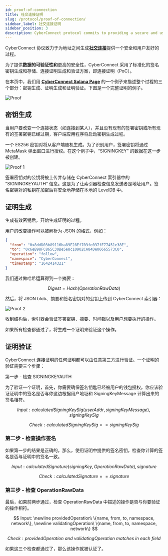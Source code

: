 ```yaml
---
id: proof-of-connection
title: 社交连接证明
slug: /protocol/proof-of-connection/
sidebar_label: 社交连接证明
sidebar_position: 3
description: CyberConnect protocol commits to providing a secure and user-friendly process for generating connections between addresses.
---
```


CyberConnect 协议致力于为地址之间生成[**社交连接**](/concepts/connection/)提供一个安全和用户友好的过程。

为了提供**数据的可验证性和**更高的安全性，CyberConnect 采用了标准化的签名密钥生成和存储、连接证明生成和验证方案，即连接证明（PoC）。

在本页中，我们用 **[CyberConnect Solana Page](http://sol.cyberconnect.me/)** 的一个例子来描述整个过程的三个部分：密钥生成、证明生成和证明验证。下图是一个完整证明的例子。

![Proof](/img/v0.2.0/protocol/proof.png)

## 密钥生成

当用户要改变一个连接状态（如连接到某人），并且没有现有的签署密钥或所有现有的签署密钥已经过期，客户端应用程序将启动密钥生成过程。

一个 ES256 密钥对将从客户端随机生成。为了识别用户，签署密钥将通过 MetaMask 弹出窗口进行授权。在这个例子中，“SIGNINGKEY” 的数据在这一步被创建。

![Proof 1](/img/v0.2.0/protocol/proof1.png)

签署密钥对的公钥将被上传并存储在 CyberConnect 索引器中的 ”SIGNINGKEYAUTH“ 信息。这是为了让索引器检查信息发送者是地址用户。签名密钥对的私钥在加密后将安全地存储在本地的 LevelDB 中。

## 证明生成

生成有效密钥后，开始生成证明的过程。

用户的改变操作可以被解析为 JSON 的格式，例如：

```json
{
  "from": "0x8ddD03b89116ba89E28Ef703fe037fF77451e38E",
  "to": "0x6eB98FC865C30Be5e8c10902CA84De06665573C0",
  "operation": "follow",
  "namespace": "CyberConnect",
  "timestamp": "1642414321"
}
```

我们通过做哈希运算得到一个摘要：

$$
Digest = Hash(OperationRawData)
$$

然后，将 JSON blob、摘要和签名密钥对的公钥上传到 CyberConnect 索引器：

![Proof 2](/img/v0.2.0/protocol/proof2.png)

收到结构后，索引器会验证签署密钥、摘要、时间戳以及用户想要执行的操作。

如果所有检查都通过了，将生成一个证明来验证这个操作。

## 证明验证

CyberConnect 连接证明的任何证明都可以由任意第三方进行验证。一个证明的验证需要三个步骤：

第一步 - 检查 SIGNINGKEYAUTH

为了验证一个证明，首先，你需要确保签名钥匙已经被用户的钱包授权。你应该验证证明中的签名是否与你这边根据用户地址和 SigningKeyMessage 计算出来的签名相符。

$$
Input: calculatedSigningKeySig(userAddr, signingKeyMessage), signingKeySig
$$

$$
Check: calculatedSigningKeySig == signingKeySig
$$

### 第二步 - 检查操作签名

如果第一步的结果是正确的，那么，使用证明中提供的签名密钥，检查你计算的签名是否与证明中的签名一致。

$$
Input: calculatedSignature(signingKey, OperationRawData), signature
$$

$$
Check: calculatedSignature == signature
$$

### 第三步 - 检查 OperationRawData

最后，如果前两步通过，检查 OperationRawData 中描述的操作是否与你要验证的操作相符。

$$
Input: \newline providedOperation\ \{name, from, to, namespace, network\}, \newline validatingOperation\ \{name, from, to, namespace, network\}
$$

$$
Check: providedOperation\ and\ validatingOperation\ matches\ in\ each\ field
$$

如果这三个检查都通过了，那么该操作就被认证了。
